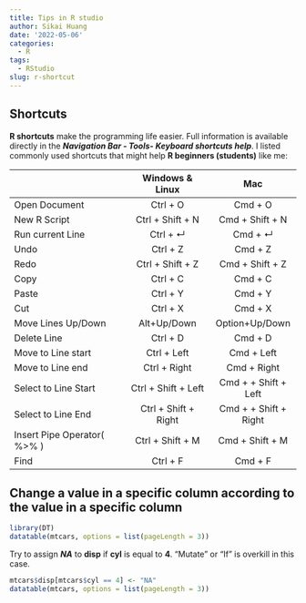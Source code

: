 ```yaml
---
title: Tips in R studio
author: Sikai Huang
date: '2022-05-06'
categories:
  - R
tags:
  - RStudio
slug: r-shortcut
---
```


## Shortcuts

**R shortcuts** make the programming life easier. Full information is available directly in the ***Navigation Bar - Tools- Keyboard shortcuts help***. I listed commonly used shortcuts that might help **R beginners (students)** like me:

|                              |   Windows & Linux    |          Mac          |
|:-----------------------------|:--------------------:|:---------------------:|
| Open Document                |       Ctrl + O       |        Cmd + O        |
| New R Script                 |   Ctrl + Shift + N   |    Cmd + Shift + N    |
| Run current Line             |       Ctrl + ↵       |        Cmd + ↵        |
| Undo                         |       Ctrl + Z       |        Cmd + Z        |
| Redo                         |   Ctrl + Shift + Z   |    Cmd + Shift + Z    |
| Copy                         |       Ctrl + C       |        Cmd + C        |
| Paste                        |       Ctrl + Y       |        Cmd + Y        |
| Cut                          |       Ctrl + X       |        Cmd + X        |
| Move Lines Up/Down           |     Alt+Up/Down      |    Option+Up/Down     |
| Delete Line                  |       Ctrl + D       |        Cmd + D        |
| Move to Line start           |     Ctrl + Left      |      Cmd + Left       |
| Move to Line end             |     Ctrl + Right     |      Cmd + Right      |
| Select to Line Start         | Ctrl + Shift + Left  | Cmd + + Shift + Left  |
| Select to Line End           | Ctrl + Shift + Right | Cmd + + Shift + Right |
| Insert Pipe Operator( %\>% ) |   Ctrl + Shift + M   |    Cmd + Shift + M    |
| Find                         |       Ctrl + F       |        Cmd + F        |

## Change a value in a specific column according to the value in a specific column
```r
library(DT)
datatable(mtcars, options = list(pageLength = 3))
```

Try to assign ***NA*** to **disp** if **cyl** is equal to **4**. "Mutate" or "If" is overkill in this case.

```r
mtcars$disp[mtcars$cyl == 4] <- "NA"
datatable(mtcars, options = list(pageLength = 3))
```




